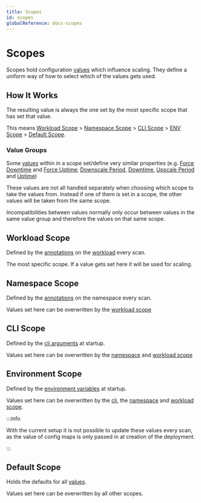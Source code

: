 ```yaml
---
title: Scopes
id: scopes
globalReference: docs-scopes
---
```



# Scopes

Scopes hold configuration [values](ref:docs-values) which influence scaling.
They define a uniform way of how to select which of the values gets used.

## How It Works

The resulting value is always the one set by the most specific scope that has set that value.

This means [Workload Scope](#workload-scope) > [Namespace Scope](#namespace-scope) >
[CLI Scope](#cli-scope) > [ENV Scope](#environment-scope) > [Default Scope](#default-scope).

<Excalidraw data={scopeDiagram} />

### Value Groups

Some [values](ref:docs-values) within in a scope set/define very similar properties (e.g. [Force Downtime](ref:docs-values#force-downtime)
and [Force Uptime](ref:docs-values#force-uptime); [Downscale Period](ref:docs-values#downscale-period),
[Downtime](ref:docs-values#downtime), [Upscale Period](ref:docs-values#upscale-period) and [Uptime](ref:docs-values#uptime))

These values are not all handled separately when choosing which scope to take the values from.
Instead if one of them is set in a scope, the other values will be taken from the same scope.

Incompatibilities between values normally only occur between values in the same value group and therefore the values on that same scope.

## Workload Scope

Defined by the [annotations](ref:docs-values) on the [workload](ref:docs-workload-types) every scan.

The most specific scope.
If a value gets set here it will be used for scaling.

## Namespace Scope

Defined by the [annotations](ref:docs-values) on the namespace every scan.

Values set here can be overwritten by the [workload scope](#workload-scope)

## CLI Scope

Defined by the [cli arguments](ref:docs-arguments) at startup.

Values set here can be overwritten by the [namespace](#namespace-scope) and [workload scope](#workload-scope)

## Environment Scope

Defined by the [environment variables](ref:docs-environment-variables) at startup.

Values set here can be overwritten by the [cli](#cli-scope), the [namespace](#namespace-scope) and [workload scope](#workload-scope).

:::info

With the current setup it is not possible to update these values every scan,
as the value of config maps is only passed in at creation of the deployment.

:::

## Default Scope

Holds the defaults for all [values](ref:docs-values).

Values set here can be overwritten by all other scopes.
